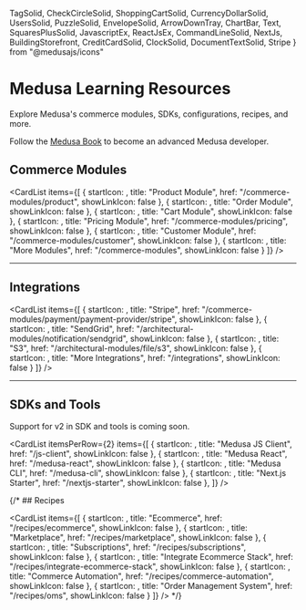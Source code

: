   TagSolid, 
  CheckCircleSolid, 
  ShoppingCartSolid, 
  CurrencyDollarSolid, 
  UsersSolid,
  PuzzleSolid,
  EnvelopeSolid,
  ArrowDownTray,
  ChartBar,
  Text,
  SquaresPlusSolid,
  JavascriptEx,
  ReactJsEx,
  CommandLineSolid,
  NextJs,
  BuildingStorefront,
  CreditCardSolid,
  ClockSolid,
  DocumentTextSolid,
  Stripe
} from "@medusajs/icons"

# Medusa Learning Resources

Explore Medusa's commerce modules, SDKs, configurations, recipes, and more.

<Note title="Getting started?">

Follow the [Medusa Book](https://medusa-docs-v2-git-docs-v2-medusajs.vercel.app) to become an advanced Medusa developer.

</Note>

## Commerce Modules

<CardList items={[
  {
    startIcon: <TagSolid />,
    title: "Product Module",
    href: "/commerce-modules/product",
    showLinkIcon: false
  },
  {
    startIcon: <CheckCircleSolid />,
    title: "Order Module",
    showLinkIcon: false
  },
  {
    startIcon: <ShoppingCartSolid />,
    title: "Cart Module",
    showLinkIcon: false
  },
  {
    startIcon: <CurrencyDollarSolid />,
    title: "Pricing Module",
    href: "/commerce-modules/pricing",
    showLinkIcon: false
  },
  {
    startIcon: <UsersSolid />,
    title: "Customer Module",
    href: "/commerce-modules/customer",
    showLinkIcon: false
  },
  {
    startIcon: <PuzzleSolid />,
    title: "More Modules",
    href: "/commerce-modules",
    showLinkIcon: false
  }
]} />

---

## Integrations

<CardList items={[
  {
    startIcon: <Stripe className="[&>path]:fill-medusa-fg-subtle" />,
    title: "Stripe",
    href: "/commerce-modules/payment/payment-provider/stripe",
    showLinkIcon: false
  },
  {
    startIcon: <EnvelopeSolid />,
    title: "SendGrid",
    href: "/architectural-modules/notification/sendgrid",
    showLinkIcon: false
  },
  {
    startIcon: <DocumentTextSolid />,
    title: "S3",
    href: "/architectural-modules/file/s3",
    showLinkIcon: false
  },
  {
    startIcon: <SquaresPlusSolid />,
    title: "More Integrations",
    href: "/integrations",
    showLinkIcon: false
  }
]} />

---

## SDKs and Tools

<Note type="soon">

Support for v2 in SDK and tools is coming soon.

</Note>

<CardList itemsPerRow={2} items={[
  {
    startIcon: <JavascriptEx />,
    title: "Medusa JS Client",
    href: "/js-client",
    showLinkIcon: false
  },
  {
    startIcon: <ReactJsEx />,
    title: "Medusa React",
    href: "/medusa-react",
    showLinkIcon: false
  },
  {
    startIcon: <CommandLineSolid />,
    title: "Medusa CLI",
    href: "/medusa-cli",
    showLinkIcon: false
  },
  {
    startIcon: <NextJs />,
    title: "Next.js Starter",
    href: "/nextjs-starter",
    showLinkIcon: false
  },
]} />

{/* ## Recipes

<CardList items={[
  {
    startIcon: <ShoppingCartSolid />,
    title: "Ecommerce",
    href: "/recipes/ecommerce",
    showLinkIcon: false
  },
  {
    startIcon: <BuildingStorefront />,
    title: "Marketplace",
    href: "/recipes/marketplace",
    showLinkIcon: false
  },
  {
    startIcon: <CreditCardSolid />,
    title: "Subscriptions",
    href: "/recipes/subscriptions",
    showLinkIcon: false
  },
  {
    startIcon: <PuzzleSolid />,
    title: "Integrate Ecommerce Stack",
    href: "/recipes/integrate-ecommerce-stack",
    showLinkIcon: false
  },
  {
    startIcon: <ClockSolid />,
    title: "Commerce Automation",
    href: "/recipes/commerce-automation",
    showLinkIcon: false
  },
  {
    startIcon: <CheckCircleSolid />,
    title: "Order Management System",
    href: "/recipes/oms",
    showLinkIcon: false
  }
]} /> */}